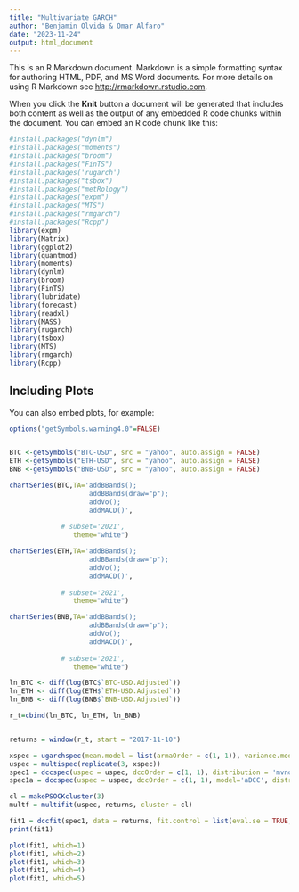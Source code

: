 ```yaml
---
title: "Multivariate GARCH"
author: "Benjamin Olvida & Omar Alfaro"
date: "2023-11-24"
output: html_document
---
```



This is an R Markdown document. Markdown is a simple formatting syntax for authoring HTML, PDF, and MS Word documents. For more details on using R Markdown see <http://rmarkdown.rstudio.com>.

When you click the **Knit** button a document will be generated that includes both content as well as the output of any embedded R code chunks within the document. You can embed an R code chunk like this:

```r
#install.packages("dynlm")
#install.packages("moments")
#install.packages("broom")
#install.packages("FinTS")
#install.packages('rugarch')
#install.packages("tsbox")
#install.packages("metRology")
#install.packages("expm")
#install.packages("MTS")
#install.packages("rmgarch")
#install.packages("Rcpp")
library(expm)
library(Matrix)
library(ggplot2)
library(quantmod)
library(moments)
library(dynlm)
library(broom)
library(FinTS)
library(lubridate)
library(forecast)
library(readxl)
library(MASS)
library(rugarch)
library(tsbox)
library(MTS)
library(rmgarch)
library(Rcpp)
```

## Including Plots

You can also embed plots, for example:

```r
options("getSymbols.warning4.0"=FALSE)


BTC <-getSymbols("BTC-USD", src = "yahoo", auto.assign = FALSE)
ETH <-getSymbols("ETH-USD", src = "yahoo", auto.assign = FALSE)
BNB <-getSymbols("BNB-USD", src = "yahoo", auto.assign = FALSE)
```

```r

chartSeries(BTC,TA='addBBands();
                    addBBands(draw="p");
                    addVo();
                    addMACD()', 
                  
             # subset='2021',
                theme="white")

chartSeries(ETH,TA='addBBands();
                    addBBands(draw="p");
                    addVo();
                    addMACD()', 
                  
             # subset='2021',
                theme="white")

chartSeries(BNB,TA='addBBands();
                    addBBands(draw="p");
                    addVo();
                    addMACD()', 
                  
             # subset='2021',
                theme="white")
```

```r
ln_BTC <- diff(log(BTC$`BTC-USD.Adjusted`))
ln_ETH <- diff(log(ETH$`ETH-USD.Adjusted`))
ln_BNB <- diff(log(BNB$`BNB-USD.Adjusted`))
```


```r
r_t=cbind(ln_BTC, ln_ETH, ln_BNB)


returns = window(r_t, start = "2017-11-10")
```

```r
xspec = ugarchspec(mean.model = list(armaOrder = c(1, 1)), variance.model = list(garchOrder = c(1,1), model = 'sGARCH'), distribution.model = 'norm')
uspec = multispec(replicate(3, xspec))
spec1 = dccspec(uspec = uspec, dccOrder = c(1, 1), distribution = 'mvnorm')
spec1a = dccspec(uspec = uspec, dccOrder = c(1, 1), model='aDCC', distribution = 'mvnorm')
```

```r
cl = makePSOCKcluster(3)
multf = multifit(uspec, returns, cluster = cl)
```

```r
fit1 = dccfit(spec1, data = returns, fit.control = list(eval.se = TRUE, scale = TRUE), fit = multf, cluster = cl)
print(fit1)           

```


```r



plot(fit1, which=1)
plot(fit1, which=2)
plot(fit1, which=3)
plot(fit1, which=4)
plot(fit1, which=5)


```
